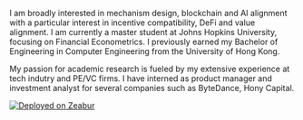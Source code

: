 I am broadly interested in mechanism design, blockchain and AI alignment with a particular interest in incentive compatibility, DeFi and value alignment. I am currently a master student at Johns Hopkins University, focusing on Financial Econometrics. I previously earned my Bachelor of Engineering in Computer Engineering from the University of Hong Kong.

My passion for academic research is fueled by my extensive experience at tech indutry and PE/VC firms. I have interned as product manager and investment analyst for several companies such as ByteDance, Hony Capital.

[![Deployed on Zeabur](https://zeabur.com/deployed-on-zeabur-light.svg)](https://zeabur.com?referralCode=anxndsgn&utm_source=anxndsgn&utm_campaign=oss)
